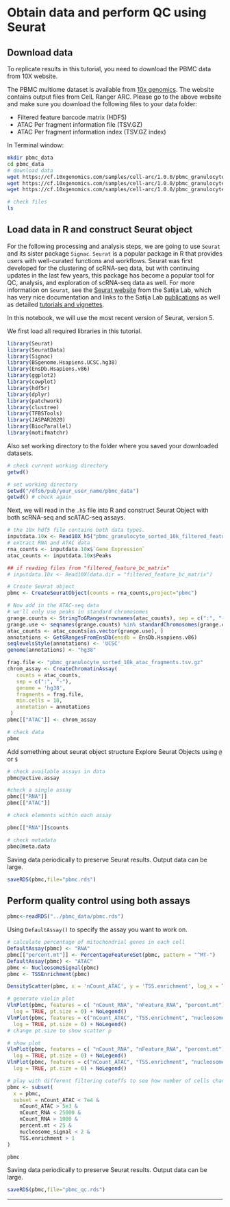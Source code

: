 # Obtain data and perform QC using Seurat{#seuratqc}

## Download data

To replicate results in this tutorial, you need to download the PBMC data from 10X website.

The PBMC multiome dataset is available from [10x genomics](https://support.10xgenomics.com/single-cell-multiome-atac-gex/datasets/1.0.0/pbmc_granulocyte_sorted_10k). The website contains output files from CelL Ranger ARC. Please go to the above website and make sure you download the following files to your data folder:

* Filtered feature barcode matrix (HDF5)
* ATAC Per fragment information file (TSV.GZ)
* ATAC Per fragment information index (TSV.GZ index)

In Terminal window:
```bash
mkdir pbmc_data
cd pbmc_data
# download data
wget https://cf.10xgenomics.com/samples/cell-arc/1.0.0/pbmc_granulocyte_sorted_10k/pbmc_granulocyte_sorted_10k_filtered_feature_bc_matrix.h5
wget https://cf.10xgenomics.com/samples/cell-arc/1.0.0/pbmc_granulocyte_sorted_10k/pbmc_granulocyte_sorted_10k_atac_fragments.tsv.gz
wget https://cf.10xgenomics.com/samples/cell-arc/1.0.0/pbmc_granulocyte_sorted_10k/pbmc_granulocyte_sorted_10k_atac_fragments.tsv.gz.tbi

# check files
ls
```

## Load data in R and construct Seurat object

For the following processing and analysis steps, we are going to use `Seurat` and its sister package `Signac`. `Seurat` is a popular package in R that provides users with well-curated functions and workflows. Seurat was first developed for the clustering of scRNA-seq data, but with continuing updates in the last few years, this package has become a popular tool for QC, analysis, and exploration of scRNA-seq data as well. For more information on `Seurat`, see the [Seurat website](https://satijalab.org/seurat/) from the Satija Lab, which has very nice documentation and links to the Satija Lab [publications](https://satijalab.org/publications) as well as detailed [tutorials and vignettes](https://satijalab.org/seurat/vignettes.html).

In this notebook, we will use the most recent version of Seurat, version 5.

We first load all required libraries in this tutorial.
```r
library(Seurat)
library(SeuratData)
library(Signac)
library(BSgenome.Hsapiens.UCSC.hg38) 
library(EnsDb.Hsapiens.v86)
library(ggplot2)
library(cowplot)
library(hdf5r)
library(dplyr)
library(patchwork)
library(clustree)
library(TFBSTools)
library(JASPAR2020)
library(BiocParallel)
library(motifmatchr)
```

Also set working directory to the folder where you saved your downloaded datasets.
```r
# check current working directory
getwd()

# set working directory
setwd("/dfs6/pub/your_user_name/pbmc_data")
getwd() # check again
```


Next, we will read in the `.h5` file into R and construct Seurat Object with both scRNA-seq and scATAC-seq assays.
```r
# the 10x hdf5 file contains both data types. 
inputdata.10x <- Read10X_h5("pbmc_granulocyte_sorted_10k_filtered_feature_bc_matrix.h5")
# extract RNA and ATAC data
rna_counts <- inputdata.10x$`Gene Expression`
atac_counts <- inputdata.10x$Peaks

## if reading files from "filtered_feature_bc_matrix"
# inputdata.10x <- Read10X(data.dir = "filtered_feature_bc_matrix")

```

```r
# Create Seurat object
pbmc <- CreateSeuratObject(counts = rna_counts,project="pbmc")

# Now add in the ATAC-seq data
# we'll only use peaks in standard chromosomes
grange.counts <- StringToGRanges(rownames(atac_counts), sep = c(":", "-"))
grange.use <- seqnames(grange.counts) %in% standardChromosomes(grange.counts)
atac_counts <- atac_counts[as.vector(grange.use), ]
annotations <- GetGRangesFromEnsDb(ensdb = EnsDb.Hsapiens.v86)
seqlevelsStyle(annotations) <- 'UCSC'
genome(annotations) <- "hg38"

frag.file <- "pbmc_granulocyte_sorted_10k_atac_fragments.tsv.gz"
chrom_assay <- CreateChromatinAssay(
   counts = atac_counts,
   sep = c(":", "-"),
   genome = 'hg38',
   fragments = frag.file,
   min.cells = 10,
   annotation = annotations
 )
pbmc[["ATAC"]] <- chrom_assay

# check data
pbmc
```

Add something about seurat object structure
Explore Seurat Objects using `@` or `$`
```r
# check available assays in data
pbmc@active.assay

#check a single assay
pbmc[["RNA"]]
pbmc[["ATAC"]]

# check elements within each assay

pbmc[["RNA"]]$counts

# check metadata
pbmc@meta.data
```

Saving data periodically to preserve Seurat results. Output data can be large.

```r
saveRDS(pbmc,file="pbmc.rds")
```

## Perform quality control using both assays
```r
pbmc<-readRDS("../pbmc_data/pbmc.rds")
```

Using `DefaultAssay()` to specify the assay you want to work on.

```r
# calculate percentage of mitochondrial genes in each cell
DefaultAssay(pbmc) <- "RNA"
pbmc[["percent.mt"]] <- PercentageFeatureSet(pbmc, pattern = "^MT-")
DefaultAssay(pbmc) <- "ATAC"
pbmc <- NucleosomeSignal(pbmc)
pbmc <- TSSEnrichment(pbmc)

DensityScatter(pbmc, x = 'nCount_ATAC', y = 'TSS.enrichment', log_x = TRUE, quantiles = TRUE)

# generate violin plot
VlnPlot(pbmc, features = c( "nCount_RNA", "nFeature_RNA", "percent.mt"), ncol = 3,
  log = TRUE, pt.size = 0) + NoLegend()
VlnPlot(pbmc, features = c("nCount_ATAC", "TSS.enrichment", "nucleosome_signal"), ncol = 3,
  log = TRUE, pt.size = 0) + NoLegend()
# change pt.size to show scatter p
```

```r
# show plot
VlnPlot(pbmc, features = c( "nCount_RNA", "nFeature_RNA", "percent.mt"), ncol = 3,
  log = TRUE, pt.size = 0) + NoLegend()
VlnPlot(pbmc, features = c("nCount_ATAC", "TSS.enrichment", "nucleosome_signal"), ncol = 3,
  log = TRUE, pt.size = 0) + NoLegend()
```



```r
# play with different filtering cutoffs to see how number of cells change
pbmc <- subset(
  x = pbmc,
  subset = nCount_ATAC < 7e4 &
    nCount_ATAC > 5e3 &
    nCount_RNA < 25000 &
    nCount_RNA > 1000 &
    percent.mt < 25 &
    nucleosome_signal < 2 &
    TSS.enrichment > 1
)

pbmc

```

Saving data periodically to preserve Seurat results. Output data can be large.

```r
saveRDS(pbmc,file="pbmc_qc.rds")
```
*******
